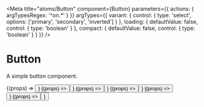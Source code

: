 

<Meta
  title="atoms/Button"
  component={Button}
  parameters={{ actions: { argTypesRegex: '^on.*' } }}
  argTypes={{
    variant: {
      control: {
        type: 'select',
        options: ['primary', 'secondary', 'inverted']
      }
    },
    loading: {
      defaultValue: false,
      control: {
        type: 'boolean'
      }
    },
    compact: {
      defaultValue: false,
      control: {
        type: 'boolean'
      }
    }
  }}
/>

# Button

A simple button component.


<Canvas>
  <Story name="Primary" args={{ variant: 'primary', children: 'Button' }}>
    {(props) => <Button {...props} />}
  </Story>
</Canvas>

<Canvas>
  <Story name="Secondary" args={{ variant: 'secondary', children: 'Button' }}>
    {(props) => <Button {...props} />}
  </Story>
</Canvas>

<Canvas>
  <Story name="Inverted" args={{ variant: 'inverted', children: 'Button' }}>
    {(props) => <Button {...props} />}
  </Story>
</Canvas>

<Canvas>
  <Story name="Disabled" args={{ variant: 'primary', disabled: true, children: 'Button' }}>
    {(props) => <Button {...props} />}
  </Story>
</Canvas>

<Canvas>
  <Story name="Loading" args={{ variant: 'primary', loading: true, children: 'Button' }}>
    {(props) => <Button {...props} />}
  </Story>
</Canvas>

<Canvas>
  <Story name="Compact" args={{ variant: 'primary', compact: true, children: 'Button' }}>
    {(props) => <Button {...props} />}
  </Story>
</Canvas>

